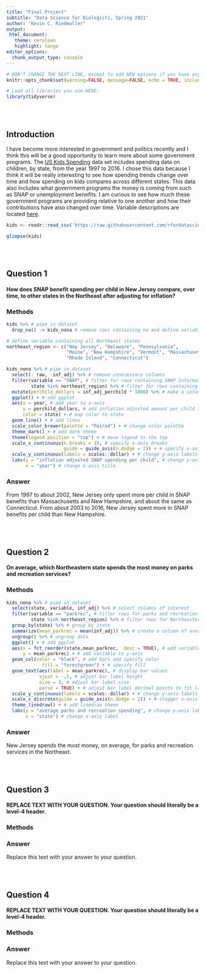 ```yaml
---
title: "Final Project"
subtitle: "Data Science for Biologists, Spring 2021"
author: "Kevin C. Riedmuller"
output:
 html_document:
   theme: cerulean
   highlight: tango
editor_options: 
  chunk_output_type: console
---
```


```r
# DON'T CHANGE THE NEXT LINE, except to add NEW options if you have any.
knitr::opts_chunk$set(warning=FALSE, message=FALSE, echo = TRUE, include = TRUE)

# Load all libraries you use HERE:
library(tidyverse)
```

<br><br>

## Introduction
I have become more interested in government and politics recently and I think this will be a good opportunity to learn more about some government programs. The [US Kids Spending](https://github.com/rfordatascience/tidytuesday/blob/master/data/2020/2020-09-15/readme.md) data set includes spending data on children, by state, from the year 1997 to 2016. I chose this data because I think it will be really interesting to see how spending trends change over time and how spending on kids compares across different states. This data also includes what government programs the money is coming from such as SNAP or unemployment benefits. I am curious to see how much these government programs are providing relative to one another and how their contributions have also changed over time. Variable descriptions are located [here](https://jrosen48.github.io/tidykids/articles/tidykids-codebook.html).

```r
kids <- readr::read_csv('https://raw.githubusercontent.com/rfordatascience/tidytuesday/master/data/2020/2020-09-15/kids.csv')

glimpse(kids)
```

<br><br>

## Question 1

#### How does SNAP benefit spending per child in New Jersey compare, over time, to other states in the Northeast after adjusting for inflation?

### Methods
```r
kids %>% # pipe in dataset
  drop_na() -> kids_nona # remove rows containing na and define variable

# define variable containing all Northeast states
northeast_region <- c("New Jersey", "Delaware", "Pennsylvania",
                      "Maine", "New Hampshire", "Vermont", "Massachusetts",
                      "Rhode Island", "Connecticut") 

kids_nona %>% # pipe in dataset
  select(- raw, -inf_adj) %>% # remove unnecessary columns
  filter(variable == "SNAP", # filter for rows containing SNAP information
         state %in% northeast_region) %>% # filter for rows containing Northeast states 
  mutate(perchild_dollars = inf_adj_perchild * 1000) %>% # make a column to transform per $1000 values to dollar values
  ggplot() + # add ggplot
  aes(x = year, # add year to x-axis
      y = perchild_dollars, # add inflation adjusted amount per child to y-axis
      color = state) + # map color to state
  geom_line() + # add lines
  scale_color_brewer(palette = "Paired") + # change color palette
  theme_dark() + # add dark theme
  theme(legend.position = "top") + # move legend to the top
  scale_x_continuous(n.breaks = 19, # specify x-axis breaks
                     guide = guide_axis(n.dodge = 2)) + # specify x-axis label locations
  scale_y_continuous(labels = scales::dollar) + # change y-axis labels to dollar amounts
  labs(y = "inflation adjusted SNAP spending per child", # change y-axis title
       x = "year") # change x-axis title
```

### Answer

From 1997 to about 2002, New Jersey only spent more per child in SNAP benefits than Massachusetts and New Hampshire, and about the same as Connecticut. From about 2003 to 2016, New Jersey spent more in SNAP benefits per child than New Hampshire.


<br><br>

## Question 2

#### On average, which Northeastern state spends the most money on parks and recreation services?

### Methods
```r
kids_nona %>% # pipe in dataset
  select(state, variable, inf_adj) %>% # select columns of interest
  filter(variable == "parkrec", # filter rows for parks and recreation spending 
         state %in% northeast_region) %>% # filter rows for Northeastern states
  group_by(state) %>% # group by state
  summarize(mean_parkrec = mean(inf_adj)) %>% # create a column of average parks and rec spending by state
  ungroup() %>% # ungroup data
  ggplot() + # add ggplot
  aes(x = fct_reorder(state,mean_parkrec, .desc = TRUE), # add variable to x-axis and arrange in descending order of y-axis values
      y = mean_parkrec) + # add variable to y-axis
  geom_col(color = "black", # add bars and specify color 
             fill = "forestgreen") + # specify fill
  geom_text(aes(label = mean_parkrec), # display bar values
            vjust = -.5, # adjust bar label height
            size = 3, # adjust bar label size
            parse = TRUE) + # adjust bar label decimal points to fit label neatly within bar width
  scale_y_continuous(labels = scales::dollar) + # change y-axis labels to dollar amounts
  scale_x_discrete(guide = guide_axis(n.dodge = 2)) + # stagger x-axis labels
  theme_linedraw() + # add linedraw theme
  labs(y = "average parks and recreation spending", # change y-axis label
       x = "state") # change x-axis label
```

### Answer

New Jersey spends the most money, on average, for parks and recreation services in the Northeast.

<br><br>

## Question 3

#### REPLACE TEXT WITH YOUR QUESTION. Your question should literally be a level-4 header.

### Methods

### Answer

Replace this text with your answer to your question.


<br><br>

## Question 4

#### REPLACE TEXT WITH YOUR QUESTION. Your question should literally be a level-4 header.

### Methods

### Answer

Replace this text with your answer to your question.
